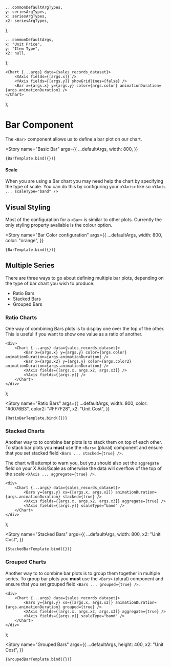 <!--- Bar.stories.mdx --->



    ...commonDefaultArgTypes,
    y: seriesArgTypes,
    x: seriesArgTypes,
    x2: seriesArgTypes,
};

    ...commonDefaultArgs,
    x: "Unit Price",
    y: "Item Type",
    x2: null,
};

<Meta title="XYCharts/Bar Plots" component={Bar} argTypes={barArgTypes} />

    <Chart {...args} data={sales_records_dataset}>
        <XAxis fields={[args.x]} />
        <YAxis fields={[args.y]} showGridlines={false} />
        <Bar x={args.x} y={args.y} color={args.color} animationDuration={args.animationDuration} />
    </Chart>
);

# Bar Component

The `<Bar>` component allows us to define a bar plot on our chart.

<Story
    name="Basic Bar"
    args={{
        ...defaultArgs,
        width: 800,
    }}
>
    {BarTemplate.bind({})}
</Story>

#### Scale

When you are using a Bar chart you may need help the chart by specifying the type of scale. You can do this by configuring your `<YAxis>` like so `<YAxis ... scaleType="band" />`

## Visual Styling

Most of the configuration for a `<Bar>` is similar to other plots. Currently the only styling property avaliable is the colour option.

<Story
    name="Bar Color configuration"
    args={{
        ...defaultArgs,
        width: 800,
        color: "orange",
    }}
>
    {BarTemplate.bind({})}
</Story>

## Multiple Series

There are three ways to go about defining multiple bar plots, depending on the type of bar chart you wish to produce.

-   Ratio Bars
-   Stacked Bars
-   Grouped Bars

### Ratio Charts

One way of combining Bars plots is to display one over the top of the other. This is useful if you want to show one value as a ratio of another.

    <div>
        <Chart {...args} data={sales_records_dataset}>
            <Bar x={args.x} y={args.y} color={args.color} animationDuration={args.animationDuration} />
            <Bar x={args.x2} y={args.y} color={args.color2} animationDuration={args.animationDuration} />
            <XAxis fields={[args.x, args.x2, args.x3]} />
            <YAxis fields={[args.y]} />
        </Chart>
    </div>
);

<Story
    name="Ratio Bars"
    args={{
        ...defaultArgs,
        width: 800,
        color: "#0076B3",
        color2: "#FF7F28",
        x2: "Unit Cost",
    }}
>
    {RatioBarTemplate.bind({})}
</Story>

### Stacked Charts

Another way to to combine bar plots is to stack them on top of each other. To stack bar plots you **must** use the `<Bars>` (plural) component and ensure that you set stacked field `<Bars ... stacked={true} />`.

The chart will attempt to warn you, but you should also set the `aggregate` field on your X Axis/Scale as otherwise the data will overflow of the top of the scale `<XAxis ... aggregate={true} />`.

    <div>
        <Chart {...args} data={sales_records_dataset}>
            <Bars y={args.y} xs={[args.x, args.x2]} animationDuration={args.animationDuration} stacked={true} />
            <XAxis fields={[args.x, args.x2, args.x3]} aggregate={true} />
            <YAxis fields={[args.y]} scaleType="band" />
        </Chart>
    </div>
);

<Story
    name="Stacked Bars"
    args={{
        ...defaultArgs,
        width: 800,
        x2: "Unit Cost",
    }}
>
    {StackedBarTemplate.bind({})}
</Story>

### Grouped Charts

Another way to to combine bar plots is to group them together in multiple series. To group bar plots you **must** use the `<Bars>` (plural) component and ensure that you set grouped field `<Bars ... grouped={true} />`.

    <div>
        <Chart {...args} data={sales_records_dataset}>
            <Bars y={args.y} xs={[args.x, args.x2]} animationDuration={args.animationDuration} grouped={true} />
            <XAxis fields={[args.x, args.x2, args.x3]} aggregate={true} />
            <YAxis fields={[args.y]} scaleType="band" />
        </Chart>
    </div>
);

<Story
    name="Grouped Bars"
    args={{
        ...defaultArgs,
        height: 400,
        x2: "Unit Cost",
    }}
>
    {GroupedBarTemplate.bind({})}
</Story>
